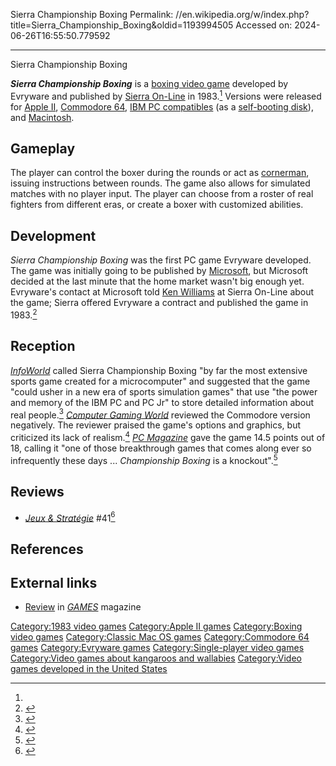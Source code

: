 Sierra Championship Boxing
Permalink: //en.wikipedia.org/w/index.php?title=Sierra_Championship_Boxing&oldid=1193994505
Accessed on: 2024-06-26T16:55:50.779592



------
Sierra Championship Boxing
{{Short description|1983 video game}}
{{Infobox video game
|title = Sierra Championship Boxing
|image = Sierra Championship Boxing cover.webp
|developer = Evryware
|publisher = [[Sierra On-Line]]
|designer = 
|platforms = [[Apple II]], [[Commodore 64]], [[IBM Personal Computer|IBM PC]], [[Classic Mac OS|Macintosh]]
|released = '''PC''' {{vgrelease|NA|[[1983 in video gaming|1983]]}} '''Macintosh''' {{vgrelease|NA|October 1985<ref name="CE1985">{{cite magazine |title=1985 Index |magazine=[[Computer Entertainer]] |date=January 1986 |volume=4 |issue=10 |page=6 |url=http://www.ataricompendium.com/archives/newsletters/video_game_update/computer_entertainer_jan86.pdf#page=6}}</ref>}} '''Commodore 64''' {{vgrelease|NA|December 1985<ref name="CE1985"/>}} '''Apple II''' {{vgrelease|NA|January 1986<ref>{{cite magazine |title=Availability Update|magazine=Computer Entertainer |date=January 1986 |volume=4 |issue=10 |page=14 |url=http://www.ataricompendium.com/archives/newsletters/video_game_update/computer_entertainer_jan86.pdf#page=14}}</ref>}}
|genre = [[Sports video game|Sports]] ([[List of boxing video games|boxing]])
|modes = [[Single-player]]
}}

'''''Sierra Championship Boxing''''' is a [[List of boxing video games|boxing video game]] developed by Evryware and published by [[Sierra On-Line]] in 1983.<ref name="games_domain" /> Versions were released for [[Apple II]], [[Commodore 64]], [[IBM PC compatible]]s (as a [[self-booting disk]]), and [[Classic Mac OS|Macintosh]].

==Gameplay==
The player can control the boxer during the rounds or act as [[cornerman]], issuing instructions between rounds. The game also allows for simulated matches with no player input. The player can choose from a roster of real fighters from different eras, or create a boxer with customized abilities.

==Development==
''Sierra Championship Boxing'' was the first PC game Evryware developed. The game was initially going to be published by [[Microsoft]], but  Microsoft decided at the last minute that the home market wasn't big enough yet. Evryware's contact at Microsoft told [[Ken Williams (game developer)|Ken Williams]] at Sierra On-Line about the game; Sierra offered Evryware a contract and published the game in 1983.<ref name="games_domain">{{cite web
 |url         = http://www.gamesdomain.com/gdr.cgi?depart/jun97/evryware.html
 |last        = Kolcu
 |first       = Orchun
 |title       = Interview with Evryware (Part 1)
 |work        = [[Games Domain]]
 |date        = 1 June 1997
 |archiveurl  = https://web.archive.org/web/20010709143512/http://www.gamesdomain.com/gdr.cgi?depart%2Fjun97%2Fevryware.html
 |archivedate = 9 July 2001
 |accessdate  = 26 September 2011
 |url-status     = dead
}}</ref>

==Reception==
''[[InfoWorld]]'' called Sierra Championship Boxing "by far the most extensive sports game created for a microcomputer" and suggested that the game "could usher in a new era of sports simulation games" that use "the power and memory of the IBM PC and PC Jr" to store detailed information about real people.<ref>{{cite journal
|last=Mace
|first=Scott
|title=Bruising Bodies in Collision
|date=June 25, 1984
|page=38
|volume=6
|issue=26
|url=https://books.google.com/books?id=wS4EAAAAMBAJ&pg=PA38
|accessdate=1 October 2011
|journal=[[InfoWorld]]
}}</ref> ''[[Computer Gaming World]]'' reviewed the Commodore version negatively. The reviewer praised the game's options and graphics, but criticized its lack of realism.<ref>{{cite magazine
|last=Teverbaugh
|first=Rick
|title=Sports Scoreboard
|magazine=Computer Gaming World
|date=April 1986
|number=27
}}</ref> ''[[PC Magazine]]'' gave the game 14.5 points out of 18, calling it "one of those breakthrough games that comes along ever so infrequently these days ... ''Championship Boxing'' is a knockout".<ref name="sandler19841113">{{cite news | url=https://books.google.com/books?id=-Ukz6hjZEA4C&pg=PA311 | title=Ringside Thrills | work=PC Magazine | date=1984-11-13 | accessdate=25 October 2013 | author=Sandler, Corey | pages=311}}</ref>

==Reviews==
*''[[:fr:Jeux et Stratégie|Jeux & Stratégie]]'' #41<ref>{{cite web | url=https://archive.org/details/jeux-et-strategie-41/page/56/mode/2up | title=Jeux & stratégie 41 | date=October 1986 }}</ref>

==References==
{{reflist}}

==External links==
*[https://archive.org/details/games-58-1984-december/page/52/mode/2up Review] in ''[[GAMES Magazine|GAMES]]'' magazine

[[Category:1983 video games]]
[[Category:Apple II games]]
[[Category:Boxing video games]]
[[Category:Classic Mac OS games]]
[[Category:Commodore 64 games]]
[[Category:Evryware games]]
[[Category:Single-player video games]]
[[Category:Video games about kangaroos and wallabies]]
[[Category:Video games developed in the United States]]


{{boxing-videogame-stub}}
